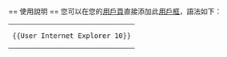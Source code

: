 {{Userbox
  |border-c = #000000
  |border-s = 1
  |id-c        = #FFFFFF
  |id-fc       = #000000
  |info-c     = #FFFFFF
  |info-s     = 10
  |info-fc    = #000000
  |id           = [[File:Internet Explorer 10+11 logo.svg|36px]]
  |info        = 該用戶使用[[Internet Explorer 10]]對[[中文維基百科]]作出[[:Category:Internet Explorer 使用者|貢獻]]。
  |usercategory=Internet Explorer 使用者
}}<noinclude>
<div style="clear: both"></div>
<br>
== 使用說明 ==
您可以在您的[[維基百科:用戶頁|用戶頁]]直接添加此[[維基百科:用戶框|用戶框]]，語法如下：
{| style="background: transparent; float: left;"
|<pre>{{User Internet Explorer 10}}</pre>
|}
</noinclude>